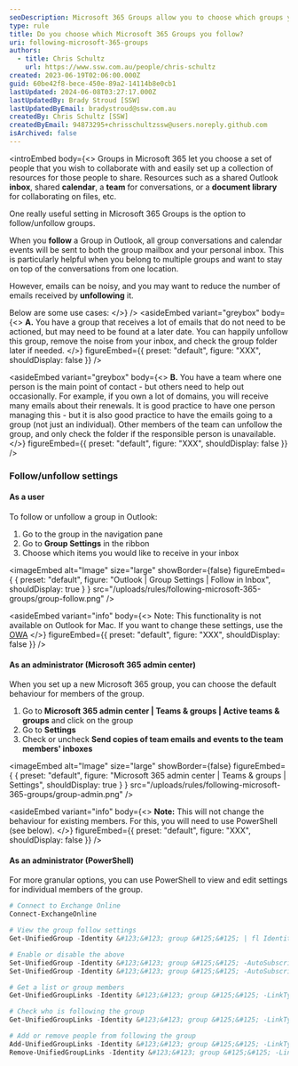 ```yaml
---
seoDescription: Microsoft 365 Groups allow you to choose which groups you follow and set up shared resources for collaboration, with options to reduce inbox noise by unfollowing or changing default behavior as an administrator.
type: rule
title: Do you choose which Microsoft 365 Groups you follow?
uri: following-microsoft-365-groups
authors:
  - title: Chris Schultz
    url: https://www.ssw.com.au/people/chris-schultz
created: 2023-06-19T02:06:00.000Z
guid: 60be42f8-bece-450e-89a2-14114b8e0cb1
lastUpdated: 2024-06-08T03:27:17.000Z
lastUpdatedBy: Brady Stroud [SSW]
lastUpdatedByEmail: bradystroud@ssw.com.au
createdBy: Chris Schultz [SSW]
createdByEmail: 94873295+chrisschultzssw@users.noreply.github.com
isArchived: false
---
```


<introEmbed
  body={<>
Groups in Microsoft 365 let you choose a set of people that you wish to collaborate with and easily set up a collection of resources for those people to share. Resources such as a shared Outlook **inbox**, shared **calendar**, a **team** for conversations, or a **document library** for collaborating on files, etc.

One really useful setting in Microsoft 365 Groups is the option to follow/unfollow groups.

When you **follow** a Group in Outlook, all group conversations and calendar events will be sent to both the group mailbox and your personal inbox. This is particularly helpful when you belong to multiple groups and want to stay on top of the conversations from one location.

However, emails can be noisy, and you may want to reduce the number of emails received by **unfollowing** it.

Below are some use cases:
  </>}
/>
<asideEmbed
  variant="greybox"
  body={<>
    **A.** You have a group that receives a lot of emails that do not need to be actioned, but may need to be found at a later date. You can happily unfollow this group, remove the noise from your inbox, and check the group folder later if needed.
  </>}
  figureEmbed={{
    preset: "default",
    figure: "XXX",
    shouldDisplay: false
  }}
/>

<asideEmbed
  variant="greybox"
  body={<>
    **B.** You have a team where one person is the main point of contact - but others need to help out occasionally. For example, if you own a lot of domains, you will receive many emails about their renewals. It is good practice to have one person managing this - but it is also good practice to have the emails going to a group (not just an individual). Other members of the team can unfollow the group, and only check the folder if the responsible person is unavailable.
  </>}
  figureEmbed={{
    preset: "default",
    figure: "XXX",
    shouldDisplay: false
  }}
/>

### Follow/unfollow settings

#### As a user

To follow or unfollow a group in Outlook:

1. Go to the group in the navigation pane
2. Go to **Group Settings** in the ribbon
3. Choose which items you would like to receive in your inbox


<imageEmbed
  alt="Image"
  size="large"
  showBorder={false}
  figureEmbed={ {
    preset: "default",
    figure: "Outlook | Group Settings | Follow in Inbox",
    shouldDisplay: true
  } }
  src="/uploads/rules/following-microsoft-365-groups/group-follow.png"
/>

<asideEmbed
  variant="info"
  body={<>
    Note: This functionality is not available on Outlook for Mac. If you want to change these settings, use the [OWA](https://outlook.office.com/mail)
  </>}
  figureEmbed={{
    preset: "default",
    figure: "XXX",
    shouldDisplay: false
  }}
/>

#### As an administrator (Microsoft 365 admin center)

When you set up a new Microsoft 365 group, you can choose the default behaviour for members of the group.

1. Go to **Microsoft 365 admin center | Teams & groups | Active teams & groups** and click on the group
2. Go to **Settings**
3. Check or uncheck **Send copies of team emails and events to the team members' inboxes**


<imageEmbed
  alt="Image"
  size="large"
  showBorder={false}
  figureEmbed={ {
    preset: "default",
    figure: "Microsoft 365 admin center | Teams & groups | Settings",
    shouldDisplay: true
  } }
  src="/uploads/rules/following-microsoft-365-groups/group-admin.png"
/>

<asideEmbed
  variant="info"
  body={<>
    **Note:** This will not change the behaviour for existing members. For this, you will need to use PowerShell (see below).
  </>}
  figureEmbed={{
    preset: "default",
    figure: "XXX",
    shouldDisplay: false
  }}
/>

#### As an administrator (PowerShell)

For more granular options, you can use PowerShell to view and edit settings for individual members of the group.

```powershell
# Connect to Exchange Online
Connect-ExchangeOnline

# View the group follow settings
Get-UnifiedGroup -Identity &#123;&#123; group &#125;&#125; | fl Identity, DisplayName, AutoSubscribeNewMembers

# Enable or disable the above
Set-UnifiedGroup -Identity &#123;&#123; group &#125;&#125; -AutoSubscribeNewMembers
Set-UnifiedGroup -Identity &#123;&#123; group &#125;&#125; -AutoSubscribeNewMembers:$false

# Get a list or group members
Get-UnifiedGroupLinks -Identity &#123;&#123; group &#125;&#125; -LinkType Members

# Check who is following the group
Get-UnifiedGroupLinks -Identity &#123;&#123; group &#125;&#125; -LinkType Subscribers

# Add or remove people from following the group
Add-UnifiedGroupLinks -Identity &#123;&#123; group &#125;&#125; -LinkType Subscribers -Links &#123;&#123; User &#125;&#125;
Remove-UnifiedGroupLinks -Identity &#123;&#123; group &#125;&#125; -LinkType Subscribers -Links &#123;&#123; User &#125;&#125;
```
